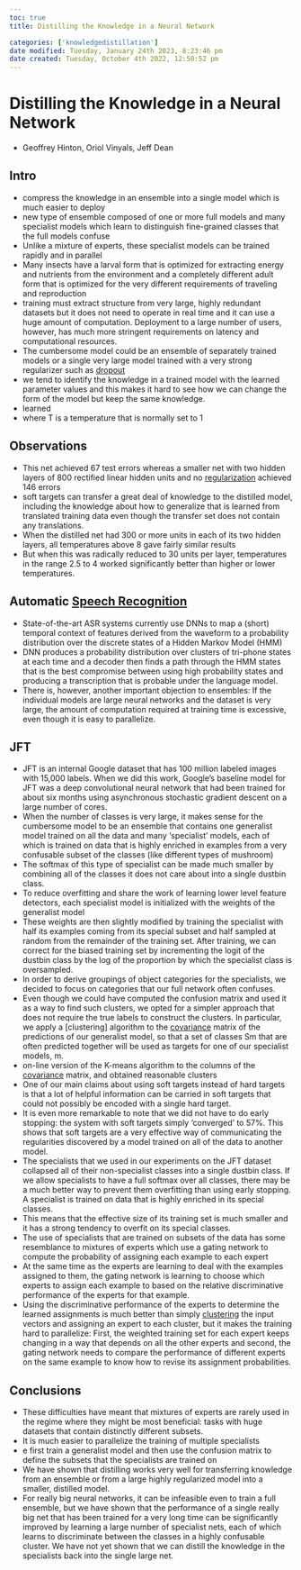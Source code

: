 ```yaml
---
toc: true
title: Distilling the Knowledge in a Neural Network

categories: ['knowledgedistillation']
date modified: Tuesday, January 24th 2023, 8:23:46 pm
date created: Tuesday, October 4th 2022, 12:50:52 pm
---
```


# Distilling the Knowledge in a Neural Network
- Geoffrey Hinton, Oriol Vinyals, Jeff Dean

## Intro
- compress the knowledge in an ensemble into a single model which is much easier to deploy
- new type of ensemble composed of one or more full models and many specialist models which learn to distinguish fine-grained classes that the full models confuse
- Unlike a mixture of experts, these specialist models can be trained rapidly and in parallel
- Many insects have a larval form that is optimized for extracting energy and nutrients from the environment and a completely different adult form that is optimized for the very different requirements of traveling and reproduction
- training must extract structure from very large, highly redundant datasets but it does not need to operate in real time and it can use a huge amount of computation. Deployment to a large number of users, however, has much more stringent requirements on latency and computational resources.
- The cumbersome model could be an ensemble of separately trained models or a single very large model trained with a very strong regularizer such as [dropout](dropout.qmd)
- we tend to identify the knowledge in a trained model with the learned parameter values and this makes it hard to see how we can change the form of the model but keep the same knowledge.
- learned
- where T is a temperature that is normally set to 1

## Observations
- This net achieved 67 test errors whereas a smaller net with two hidden layers of 800 rectified linear hidden units and no [regularization](regularization.qmd) achieved 146 errors
- soft targets can transfer a great deal of knowledge to the distilled model, including the knowledge about how to generalize that is learned from translated training data even though the transfer set does not contain any translations.
- When the distilled net had 300 or more units in each of its two hidden layers, all temperatures above 8 gave fairly similar results
- But when this was radically reduced to 30 units per layer, temperatures in the range 2.5 to 4 worked significantly better than higher or lower temperatures.

## Automatic [Speech Recognition](Speech Recognition.qmd)
- State-of-the-art ASR systems currently use DNNs to map a (short) temporal context of features derived from the waveform to a probability distribution over the discrete states of a Hidden Markov Model (HMM)
- DNN produces a probability distribution over clusters of tri-phone states at each time and a decoder then finds a path through the HMM states that is the best compromise between using high probability states and producing a transcription that is probable under the language model.
- There is, however, another important objection to ensembles: If the individual models are large neural networks and the dataset is very large, the amount of computation required at training time is excessive, even though it is easy to parallelize.

## JFT
- JFT is an internal Google dataset that has 100 million labeled images with 15,000 labels. When we did this work, Google’s baseline model for JFT was a deep convolutional neural network that had been trained for about six months using asynchronous stochastic gradient descent on a large number of cores.
- When the number of classes is very large, it makes sense for the cumbersome model to be an ensemble that contains one generalist model trained on all the data and many 'specialist' models, each of which is trained on data that is highly enriched in examples from a very confusable subset of the classes (like different types of mushroom)
- The softmax of this type of specialist can be made much smaller by combining all of the classes it does not care about into a single dustbin class.
- To reduce overfitting and share the work of learning lower level feature detectors, each specialist model is initialized with the weights of the generalist model
- These weights are then slightly modified by training the specialist with half its examples coming from its special subset and half sampled at random from the remainder of the training set. After training, we can correct for the biased training set by incrementing the logit of the dustbin class by the log of the proportion by which the specialist class is oversampled.
- In order to derive groupings of object categories for the specialists, we decided to focus on categories that our full network often confuses.
- Even though we could have computed the confusion matrix and used it as a way to find such clusters, we opted for a simpler approach that does not require the true labels to construct the clusters. In particular, we apply a [clustering] algorithm to the [covariance](clustering] algorithm to the [covariance.qmd) matrix of the predictions of our generalist model, so that a set of classes Sm that are often predicted together will be used as targets for one of our specialist models, m.
- on-line version of the K-means algorithm to the columns of the [covariance](covariance.qmd) matrix, and obtained reasonable clusters
- One of our main claims about using soft targets instead of hard targets is that a lot of helpful information can be carried in soft targets that could not possibly be encoded with a single hard target.
- It is even more remarkable to note that we did not have to do early stopping: the system with soft targets simply 'converged' to 57%. This shows that soft targets are a very effective way of communicating the regularities discovered by a model trained on all of the data to another model.
- The specialists that we used in our experiments on the JFT dataset collapsed all of their non-specialist classes into a single dustbin class. If we allow specialists to have a full softmax over all classes, there may be a much better way to prevent them overfitting than using early stopping. A specialist is trained on data that is highly enriched in its special classes.
- This means that the effective size of its training set is much smaller and it has a strong tendency to overfit on its special classes.
- The use of specialists that are trained on subsets of the data has some resemblance to mixtures of experts which use a gating network to compute the probability of assigning each example to each expert
- At the same time as the experts are learning to deal with the examples assigned to them, the gating network is learning to choose which experts to assign each example to based on the relative discriminative performance of the experts for that example.
- Using the discriminative performance of the experts to determine the learned assignments is much better than simply [clustering](clustering.qmd) the input vectors and assigning an expert to each cluster, but it makes the training hard to parallelize: First, the weighted training set for each expert keeps changing in a way that depends on all the other experts and second, the gating network needs to compare the performance of different experts on the same example to know how to revise its assignment probabilities.

## Conclusions
- These difficulties have meant that mixtures of experts are rarely used in the regime where they might be most beneficial: tasks with huge datasets that contain distinctly different subsets.
- It is much easier to parallelize the training of multiple specialists
- e first train a generalist model and then use the confusion matrix to define the subsets that the specialists are trained on
- We have shown that distilling works very well for transferring knowledge from an ensemble or from a large highly regularized model into a smaller, distilled model.
- For really big neural networks, it can be infeasible even to train a full ensemble, but we have shown that the performance of a single really big net that has been trained for a very long time can be significantly improved by learning a large number of specialist nets, each of which learns to discriminate between the classes in a highly confusable cluster. We have not yet shown that we can distill the knowledge in the specialists back into the single large net.



